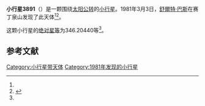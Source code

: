 {{Infobox planet
| bgcolour = #FFFFC0
| name = 3891 Werner
| symbol = 
| image = 
| caption = 
| discovery = yes
| discovery_ref = 
| discoverer = [[舒爾特·巴斯|舒爾特·巴斯]]
| discovery_site = [[赛丁泉山|赛丁泉山]] 
| discovered = 1981年3月3日
| designations = yes
| mp_name = 
| named_after = 
| alt_names = 1981 EY31/ 1974 MF / 1993 PE6
| mp_category = [[主带小行星|主带小行星]]
| orbit_ref = <ref name="a">[http://ssd.jpl.nasa.gov/sbdb.cgi?sstr=3891 3891 Werner] {{Wayback|url=http://ssd.jpl.nasa.gov/sbdb.cgi?sstr=3891 |date=20200917180301 }}，小行星數據庫瀏覽器（JPL Small-Body Database Browser）－[[美国国家航空航天局|美国国家航空航天局]]喷气推进实验室</ref>
| epoch = 2456400.5 (2013年4月18日更新)
| aphelion = {{convert|2.8344937|AU|km|3|abbr=on|lk=out}}
| perihelion = {{convert|1.9782653|AU|km|3|abbr=on}}
| semimajor = {{convert|2.4063795|AU|km|3|abbr=on}}
| eccentricity = 0.177908
| period = 1363.466912 [[日|日]]<br />3.73[[儒略年|儒略年]]
| avg_speed = 
| inclination = 1.59887
| asc_node = 269.50816
| mean_anomaly = 
| arg_peri = 346.20440
| satellites = 
| physical_characteristics = yes
| dimensions = 
| mass = 
| density = 
| surface_grav = 
| escape_velocity = 
| sidereal_day = 
| axial_tilt = 
| pole_ecliptic_lat = 
| pole_ecliptic_lon = 
| albedo = 
| temperatures= 
| temp_name1 = 
| mean_temp_1 = 
| max_temp_1 = 
| temp_name2 = 
| max_temp_2 = 
| spectral_type = 
| abs_magnitude = 346.20440
}}

'''小行星3891'''（{{lang-en|3891 Werner}}）是一颗围绕[[太阳|太阳]][[公转|公转]]的[[小行星|小行星]]。1981年3月3日，[[舒爾特·巴斯|舒爾特·巴斯]]在赛丁泉山发现了此天体<ref name="a" /><ref>{{cite news|title=小行星列表|url=http://cfa-www.harvard.edu/iau/lists/NumberedMPs.txt|accessdate=2013-07-08|newspaper=哈佛大学|archive-date=2008-05-17|archive-url=https://web.archive.org/web/20080517010638/http://cfa-www.harvard.edu/iau/lists/NumberedMPs.txt|dead-url=no}}</ref>。

这颗小行星的[[绝对星等|绝对星等]]为346.20440等<ref name="a" />。

==参考文献==
{{reflist}}
{{Minor Planet Number|[[小行星3890|小行星3890]]|[[小行星3892|小行星3892]]}}

{{小天体}}

[[Category:小行星带天体|Category:小行星带天体]]
[[Category:1981年发现的小行星|Category:1981年发现的小行星]]

{{asteroid-stub}}